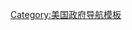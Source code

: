 {{Navbox
| name  = 沃伦委员会
| title = [[華倫委員會|沃伦委员会成员]]
| state = {{{state|autocollapse}}}
| listclass = hlist
| list1 =
* [[厄尔·沃伦]]（主席）
* [[黑尔·博格斯]]
* [[约翰·谢尔曼·库珀]]
* [[艾倫·杜勒斯|艾伦·杜勒斯]]
* [[杰拉尔德·福特]]
* [[约翰·J·麦克洛伊]]
* [[小理查德·拉塞尔]]
}}<noinclude>
{{collapsible option}}
[[Category:美国政府导航模板]]
</noinclude>
